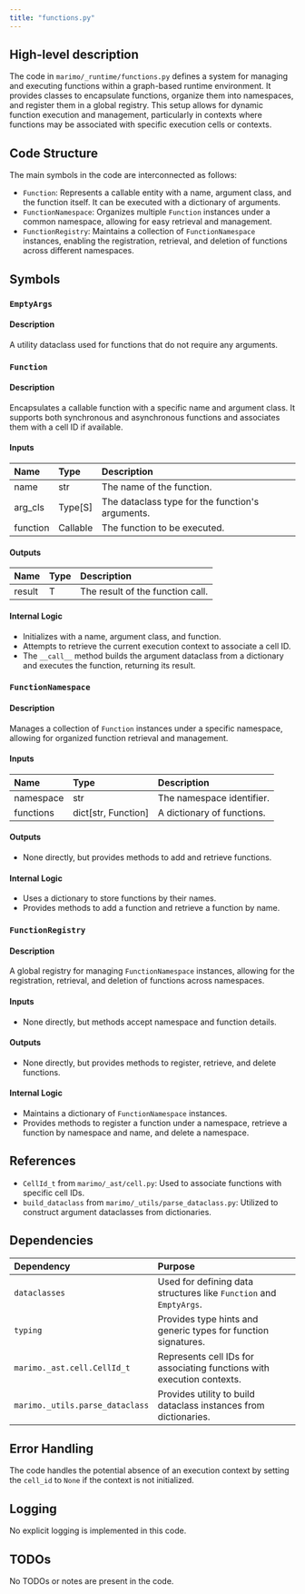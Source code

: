 ```yaml
---
title: "functions.py"
---
```


## High-level description

The code in `marimo/_runtime/functions.py` defines a system for managing and executing functions within a graph-based runtime environment. It provides classes to encapsulate functions, organize them into namespaces, and register them in a global registry. This setup allows for dynamic function execution and management, particularly in contexts where functions may be associated with specific execution cells or contexts.

## Code Structure

The main symbols in the code are interconnected as follows:
- `Function`: Represents a callable entity with a name, argument class, and the function itself. It can be executed with a dictionary of arguments.
- `FunctionNamespace`: Organizes multiple `Function` instances under a common namespace, allowing for easy retrieval and management.
- `FunctionRegistry`: Maintains a collection of `FunctionNamespace` instances, enabling the registration, retrieval, and deletion of functions across different namespaces.

## Symbols

### `EmptyArgs`
#### Description
A utility dataclass used for functions that do not require any arguments.

### `Function`
#### Description
Encapsulates a callable function with a specific name and argument class. It supports both synchronous and asynchronous functions and associates them with a cell ID if available.

#### Inputs
| Name     | Type     | Description                                      |
|:---------|:---------|:-------------------------------------------------|
| name     | str      | The name of the function.                        |
| arg_cls  | Type[S]  | The dataclass type for the function's arguments. |
| function | Callable | The function to be executed.                     |

#### Outputs
| Name   | Type | Description                        |
|:-------|:-----|:-----------------------------------|
| result | T    | The result of the function call.   |

#### Internal Logic
- Initializes with a name, argument class, and function.
- Attempts to retrieve the current execution context to associate a cell ID.
- The `__call__` method builds the argument dataclass from a dictionary and executes the function, returning its result.

### `FunctionNamespace`
#### Description
Manages a collection of `Function` instances under a specific namespace, allowing for organized function retrieval and management.

#### Inputs
| Name      | Type                  | Description                        |
|:----------|:----------------------|:-----------------------------------|
| namespace | str                   | The namespace identifier.          |
| functions | dict[str, Function]   | A dictionary of functions.         |

#### Outputs
- None directly, but provides methods to add and retrieve functions.

#### Internal Logic
- Uses a dictionary to store functions by their names.
- Provides methods to add a function and retrieve a function by name.

### `FunctionRegistry`
#### Description
A global registry for managing `FunctionNamespace` instances, allowing for the registration, retrieval, and deletion of functions across namespaces.

#### Inputs
- None directly, but methods accept namespace and function details.

#### Outputs
- None directly, but provides methods to register, retrieve, and delete functions.

#### Internal Logic
- Maintains a dictionary of `FunctionNamespace` instances.
- Provides methods to register a function under a namespace, retrieve a function by namespace and name, and delete a namespace.

## References

- `CellId_t` from `marimo/_ast/cell.py`: Used to associate functions with specific cell IDs.
- `build_dataclass` from `marimo/_utils/parse_dataclass.py`: Utilized to construct argument dataclasses from dictionaries.

## Dependencies

| Dependency                      | Purpose                                                                 |
|:--------------------------------|:------------------------------------------------------------------------|
| `dataclasses`                   | Used for defining data structures like `Function` and `EmptyArgs`.      |
| `typing`                        | Provides type hints and generic types for function signatures.          |
| `marimo._ast.cell.CellId_t`     | Represents cell IDs for associating functions with execution contexts.  |
| `marimo._utils.parse_dataclass` | Provides utility to build dataclass instances from dictionaries.        |

## Error Handling

The code handles the potential absence of an execution context by setting the `cell_id` to `None` if the context is not initialized.

## Logging

No explicit logging is implemented in this code.

## TODOs

No TODOs or notes are present in the code.